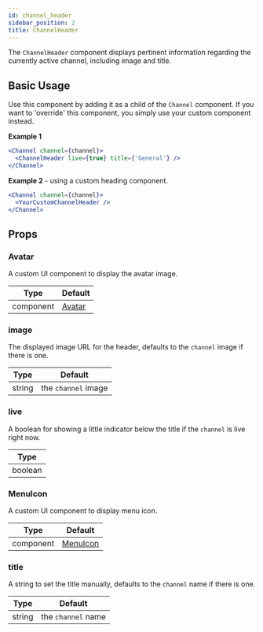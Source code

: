 ```yaml
---
id: channel_header
sidebar_position: 2
title: ChannelHeader
---
```


The `ChannelHeader` component displays pertinent information regarding the currently active channel, including image and title.

## Basic Usage

Use this component by adding it as a child of the `Channel` component. If you want to 'override' this component, you simply use your custom component instead.

**Example 1**

```jsx
<Channel channel={channel}>
  <ChannelHeader live={true} title={'General'} />
</Channel>
```

**Example 2** - using a custom heading component.

```jsx
<Channel channel={channel}>
  <YourCustomChannelHeader />
</Channel>
```

## Props

### Avatar

A custom UI component to display the avatar image.

| Type      | Default                                                                                               |
| --------- | ----------------------------------------------------------------------------------------------------- |
| component | [Avatar](https://github.com/GetStream/stream-chat-react/blob/master/src/components/Avatar/Avatar.tsx) |

### image

The displayed image URL for the header, defaults to the `channel` image if there is one.

| Type   | Default             |
| ------ | ------------------- |
| string | the `channel` image |

### live

A boolean for showing a little indicator below the title if the `channel` is live right now.

| Type    |
| ------- |
| boolean |

### MenuIcon

A custom UI component to display menu icon.

| Type      | Default                                                                                               |
| --------- | ----------------------------------------------------------------------------------------------------- |
| component | [MenuIcon](https://github.com/GetStream/stream-chat-react/blob/master/src/components/ChannelHeader/icons.tsx) |

### title

A string to set the title manually, defaults to the `channel` name if there is one.

| Type   | Default            |
| ------ | ------------------ |
| string | the `channel` name |
